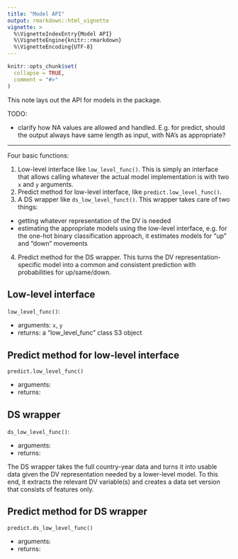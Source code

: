 ```yaml
---
title: "Model API"
output: rmarkdown::html_vignette
vignette: >
  %\VignetteIndexEntry{Model API}
  %\VignetteEngine{knitr::rmarkdown}
  %\VignetteEncoding{UTF-8}
---
```


```r
knitr::opts_chunk$set(
  collapse = TRUE,
  comment = "#>"
)
```

This note lays out the API for models in the package. 

TODO:

- clarify how NA values are allowed and handled. E.g. for predict, should the output always have same length as input, with NA's as appropriate?

****

Four basic functions:

1. Low-level interface like `low_level_func()`. This is simply an interface that allows calling whatever the actual model implementation is with two `x` and `y` arguments. 
2. Predict method for low-level interface, like `predict.low_level_func()`. 
3. A DS wrapper like `ds_low_level_funct()`. This wrapper takes care of two things: 
  - getting whatever representation of the DV is needed
  - estimating the appropriate models using the low-level interface, e.g. for the one-hot binary classification approach, it estimates models for "up" and "down" movements
4. Predict method for the DS wrapper. This turns the DV representation-specific model into a common and consistent prediction with probabilities for up/same/down. 

## Low-level interface

`low_level_func()`:

- arguments: `x`, `y`
- returns: a "low_level_func" class S3 object

## Predict method for low-level interface

`predict.low_level_func()`

- arguments: 
- returns: 

## DS wrapper

`ds_low_level_func()`:

- arguments:
- returns: 

The DS wrapper takes the full country-year data and turns it into usable data given the DV representation needed by a lower-level model. To this end, it extracts the relevant DV variable(s) and creates a data set version that consists of features only. 

## Predict method for DS wrapper

`predict.ds_low_level_func()`

- arguments: 
- returns: 

